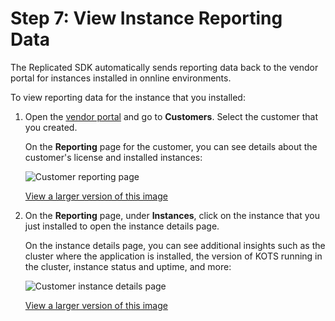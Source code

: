 # Step 7: View Instance Reporting Data

The Replicated SDK automatically sends reporting data back to the vendor portal for instances installed in onnline environments.

To view reporting data for the instance that you installed:

1. Open the [vendor portal](https://vendor.replicated.com/) and go to **Customers**. Select the customer that you created.

    On the **Reporting** page for the customer, you can see details about the customer's license and installed instances:

    ![Customer reporting page](/images/tutorial-gitea-customer-reporting.png)

    [View a larger version of this image](/images/tutorial-gitea-customer-reporting.png)

1. On the **Reporting** page, under **Instances**, click on the instance that you just installed to open the instance details page.

    On the instance details page, you can see additional insights such as the cluster where the application is installed, the version of KOTS running in the cluster, instance status and uptime, and more:

    ![Customer instance details page](/images/tutorial-gitea-instance-insights.png)

    [View a larger version of this image](/images/tutorial-gitea-instance-insights.png)